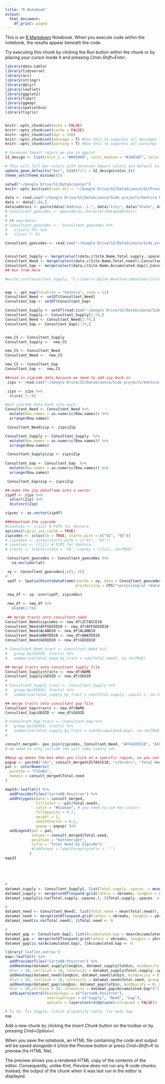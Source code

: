 ```yaml
---
title: "R Notebook"
output:
  html_document:
    df_print: paged
---
```


This is an [R Markdown](http://rmarkdown.rstudio.com) Notebook. When you execute code within the notebook, the results appear beneath the code. 

Try executing this chunk by clicking the *Run* button within the chunk or by placing your cursor inside it and pressing *Cmd+Shift+Enter*. 

```r
library(data.table)
library(tidyverse)
library(acs)
library(stringr)
library(dplyr)
library(leaflet)
library(ggplot2)
library(tidyr)
library(ggmap)
library(spatialEco)
library(tigris)


knitr::opts_chunk$set(echo = FALSE)
knitr::opts_chunk$set(cache = FALSE)
knitr::opts_chunk$set(dpi = 150)
knitr::opts_chunk$set(message = T) #Use this to suppress all messages from chunks for finalized report
knitr::opts_chunk$set(warning = T) #Use this to suppress all warnings from chunks for finalized report

# Sorenson Impact colors we use in ggplot
SI_design <- list(color_1 = "#005060", color_medium = "#1A818F", color_light = "#25AFC1", color_grey = "#58585A", color_light_grey = "E6E7E8")

# This will fill bar colors with Sorenson Impact colors and default to theme_minimal
update_geom_defaults("bar", list(fill = SI_design$color_1))
theme_set(theme_minimal())

setwd("~/Google Drive/SI/DataScience/")
knitr::opts_knit$set(root.dir = '~/Google Drive/SI/DataScience/SLCPreschoolStudy2017/')

```

      

```r
 

data <- read.csv("~/Google Drive/SI/DataScience/Side projects/Ventura Preschool /raw_data/ConsultantDataFixed.csv")
data <- data[1:84,]
data$address <- paste(data$"Address..1.", data$"City", data$"State", data$"Zip", sep=" ")
# Consultant_geocodes <- geocode(as.character(data$address))
# 
# ## weirdness
# Consultant_geocodes <-  Consultant_geocodes %>% 
#   slice(1:76) %>% 
#   slice(-7:-8)

Consultant_geocodes <- read_csv("~/Google Drive/SI/DataScience/Side projects/Ventura Preschool /raw_data/consultant_geocodes.csv")


Consultant_Supply <- merge(select(data,c(Site.Name,Total.supply..spaces.)),Consultant_geocodes, by="row.names",all.x=TRUE)
Consultant_Need <- merge(select(data,c(Site.Name,Total.need)),Consultant_geocodes, by="row.names",all.x=TRUE)
Consultant_Gap <- merge(select(data,c(Site.Name,Accumulated.Gap)),Consultant_geocodes, by="row.names",all.x=TRUE)
## Run from here

#write.csv(Consultant_Supply, "C:\\Users\\Dylan Wootton\\Desktop\\College\\Fall 2017\\Sorenson\\Data Science\\Ventura Preshool\\Preschool Project\\Updated_ConsultantData.csv")


map <- get_map(location = "Ventura", zoom = 12)
Consultant_Need <- setDT(Consultant_Need)
Consultant_Gap <- setDT(Consultant_Gap)

Consultant_Supply <- setDT(read.csv("~/Google Drive/SI/DataScience/Side projects/Ventura Preschool /raw_data/Updated_ConsultantData.csv", stringsAsFactors = FALSE))
Consultant_Supply <- Consultant_Supply[1:74,]
Consultant_Need <- Consultant_Need[1:74,]
Consultant_Gap <- Consultant_Gap[1:74,]


new_CS <- Consultant_Supply
Consultant_Supply <-  new_CS

new_CS <- Consultant_Need
Consultant_Need <-  new_CS

new_CS <- Consultant_Gap
Consultant_Gap <-  new_CS

##read in zipcode data because we need to add zip back in
 zips <- read.csv("~/Google Drive/SI/DataScience/Side projects/Ventura Preschool /raw_data/names and zipcodes.csv")

 zips <- zips %>% 
  slice(-7:-8)

#put zipcode data back into each
Consultant_Need <- Consultant_Need %>% 
  mutate(Row.names = as.numeric(Row.names)) %>% 
  arrange(Row.names)

 Consultant_Need$zip <- zips$Zip

Consultant_Supply <- Consultant_Supply  %>% 
  mutate(Row.names = as.numeric(Row.names)) %>% 
  arrange(Row.names)

 Consultant_Supply$zip <- zips$Zip
 
Consultant_Gap <- Consultant_Gap  %>% 
  mutate(Row.names = as.numeric(Row.names)) %>% 
  arrange(Row.names) 

 Consultant_Gap$zip <- zips$Zip

## make the zip dataframe into a vector
zipdf <- zips %>%
  select(Zip) %>%
  distinct(Zip)

zipvec <- as.vector(zipdf)

###download the zipcode 
#counties <- c(111) # FIPS for Ventura
options(tigris_use_cache = TRUE)
zipcodes <- zctas(cb = TRUE, starts_with = c("91", "93"))
# zipcodes <- zctas(starts_with = c("91", "93"))
# counties <- c(111) # FIPS for Ventura
# tracts <- tracts(state = 'CA', county = c(111), cb=TRUE)

 Consultant_geocodes <- Consultant_geocodes %>% 
   na.exclude(lat)

 xy <- Consultant_geocodes[,c(1, 2)]
# 
 spdf <- SpatialPointsDataFrame(coords = xy, data = Consultant_geocodes,
                                proj4string = CRS("+proj=longlat +datum=NAD83 +no_defs +ellps=GRS80 +towgs84=0,0,0 "))
 
 new_df <- sp::over(spdf, zipcodes) 

 new_df <- new_df %>% 
   slice(1:76)
 
 ## merge tracts onto consultant need
Consultant_Need$zipcodes <- new_df$ZCTA5CE10
Consultant_Need$AFFGEOID10 <- new_df$AFFGEOID10
Consultant_Need$ALAND10 <- new_df$ALAND10
Consultant_Need$AWATER10 <- new_df$AWATER10
Consultant_Need$GEOID10 <- new_df$GEOID10

# Consultant_Need_tract <- Consultant_Need %>%
#   group_by(GEOID, tracts) %>% 
#   summarize(total_need_by_tract = sum(Total.need), na.rm=TRUE)

## merge tracts onto consultant supply file
Consultant_Supply$tracts <- new_df$NAME
Consultant_Supply$GEOID <- new_df$GEOID
# 
# Consultant_Supply_tract <- Consultant_Supply %>%
#   group_by(GEOID, tracts) %>% 
#   summarize(total_supply_by_tract = sum(Total.supply..spaces.), na.rm=TRUE)

## merge tracts onto consultant gap file
Consultant_Gap$tracts <- new_df$NAME
Consultant_Gap$GEOID <- new_df$GEOID

# Consultant_Gap_tract <- Consultant_Gap %>%
#   group_by(GEOID, tracts) %>% 
#   summarize(total_supply_by_tract = sum(Accumulated.Gap), na.rm=TRUE)
#  

consult_merged<- geo_join(zipcodes, Consultant_Need, "AFFGEOID10", "AFFGEOID10", how="inner")
# we need to only include the salt lake county ids

##pop up makes the box when you click on a specific region, so you can label it with a name or geoid, or something else in your data
popup <- paste0("<b>", consult_merged$ZCTA5CE10, "</b><br>", "Total Need by Zipcode: ", prettyNum(round(consult_merged$Total.need,2), big.mark=","))
pal <- colorNumeric(
  palette = "YlGnBu",
  domain = consult_merged$Total.need
)

map33<-leaflet() %>%
  addProviderTiles("CartoDB.Positron") %>%
  addPolygons(data = consult_merged, 
              fillColor = ~pal(Total.need), 
              color = "#b2aeae", # you need to use hex colors
              fillOpacity = 0.7, 
              weight = 1, 
              smoothFactor = 0.2,
              popup = popup) %>%
  addLegend(pal = pal, 
            values = consult_merged$Total.need, 
            position = "bottomright", 
            title = "Total Need by Zipcode"#,
            #labFormat = labelFormat(prefix = " ")
           ) 
map33





# 
datamat_supply <- Consultant_Supply[, list(Total.supply..spaces. = mean(Total.supply..spaces.)), by = c("latbin", "longbin" )]
datamat_supply <- merge(setDT(expand.grid(latbin = xbreaks, longbin = ybreaks)), datamat_supply, by = c("latbin", "longbin"), all.x = TRUE, all.y = FALSE)
datamat_supply[is.na(Total.supply..spaces.), ]$Total.supply..spaces. <- 0

#
datamat_need <- Consultant_Need[, list(Total.need = mean(Total.need)), by = c("latbin", "longbin" )]
datamat_need <- merge(setDT(expand.grid(latbin = xbreaks, longbin = ybreaks)), datamat_need, by = c("latbin", "longbin"), all.x = TRUE, all.y = FALSE)
datamat_need[is.na(Total.need), ]$Total.need <- 0

#
datamat_gap <- Consultant_Gap[, list(Accumulated.Gap = mean(Accumulated.Gap)), by = c("latbin", "longbin" )]
datamat_gap <- merge(setDT(expand.grid(latbin = xbreaks, longbin = ybreaks)), datamat_gap, by = c("latbin", "longbin"), all.x = TRUE, all.y = FALSE)
datamat_gap[is.na(Accumulated.Gap), ]$Accumulated.Gap <- 0

library('leaflet.extras')
map<-leaflet() %>%
  addProviderTiles("CartoDB.Positron") %>%
  addHeatmap(datamat_supply$longbin, datamat_supply$latbin, minOpacity = 0, max = 1000, radius = 5,
  blur = 10, cellSize = 10, intensity = datamat_supply$Total.supply..spaces., group = "Supply")%>%
  addHeatmap(datamat_need$longbin, datamat_need$latbin, minOpacity = 0, max = 1000, radius = 5,
  blur = 10, cellSize = 10, intensity = datamat_need$Total.need, group = "Need")%>%
  addHeatmap(datamat_gap$longbin, datamat_gap$latbin, minOpacity = 0, max = 1000, radius = 5,
  blur = 10,cellSize = 10, intensity = datamat_gap$Accumulated.Gap*(-1), group = "Gap")%>%
  addLayersControl(baseGroups = c("CartoDB.Positron"),
                   overlayGroups = c("Supply", "Need", "Gap"), 
                   options = layersControlOptions(collapsed = FALSE))

# To do: fix toggle, finish eligiblity table, fix heat map
map
```




Add a new chunk by clicking the *Insert Chunk* button on the toolbar or by pressing *Cmd+Option+I*.

When you save the notebook, an HTML file containing the code and output will be saved alongside it (click the *Preview* button or press *Cmd+Shift+K* to preview the HTML file). 

The preview shows you a rendered HTML copy of the contents of the editor. Consequently, unlike *Knit*, *Preview* does not run any R code chunks. Instead, the output of the chunk when it was last run in the editor is displayed.

